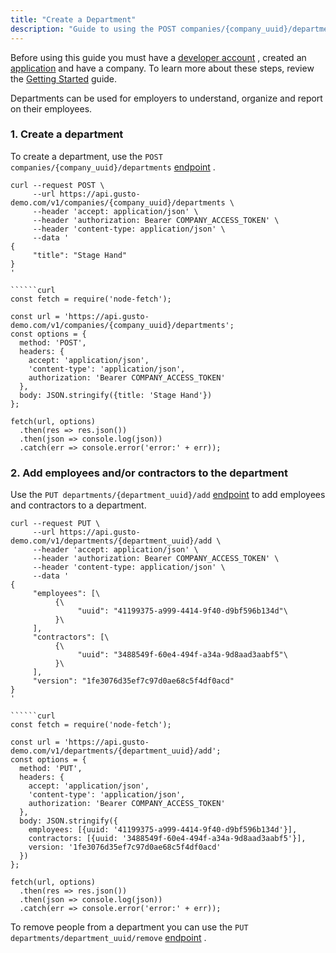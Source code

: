 ```yaml
---
title: "Create a Department"
description: "Guide to using the POST companies/{company_uuid}/departments endpoint"
---
```

Before using this guide you must have a [developer account](https://dev.gusto.com/organizations)
, created an [application](https://dev.gusto.com/applications)
 and have a company. To learn more about these steps, review the [Getting Started](/embedded-payroll/docs/getting-started)
 guide.

Departments can be used for employers to understand, organize and report on their employees.

### 1\. Create a department

To create a department, use the `POST companies/{company_uuid}/departments` [endpoint](/embedded-payroll/reference/post-departments)
.

```curl
curl --request POST \
     --url https://api.gusto-demo.com/v1/companies/{company_uuid}/departments \
     --header 'accept: application/json' \
     --header 'authorization: Bearer COMPANY_ACCESS_TOKEN' \
     --header 'content-type: application/json' \
     --data '
{
     "title": "Stage Hand"
}
'

``````curl
const fetch = require('node-fetch');

const url = 'https://api.gusto-demo.com/v1/companies/{company_uuid}/departments';
const options = {
  method: 'POST',
  headers: {
    accept: 'application/json',
    'content-type': 'application/json',
    authorization: 'Bearer COMPANY_ACCESS_TOKEN'
  },
  body: JSON.stringify({title: 'Stage Hand'})
};

fetch(url, options)
  .then(res => res.json())
  .then(json => console.log(json))
  .catch(err => console.error('error:' + err));

```

### 2\. Add employees and/or contractors to the department

Use the `PUT departments/{department_uuid}/add` [endpoint](/embedded-payroll/reference/put-add-people-to-department)
 to add employees and contractors to a department.

```curl
curl --request PUT \
     --url https://api.gusto-demo.com/v1/departments/{department_uuid}/add \
     --header 'accept: application/json' \
     --header 'authorization: Bearer COMPANY_ACCESS_TOKEN' \
     --header 'content-type: application/json' \
     --data '
{
     "employees": [\
          {\
               "uuid": "41199375-a999-4414-9f40-d9bf596b134d"\
          }\
     ],
     "contractors": [\
          {\
               "uuid": "3488549f-60e4-494f-a34a-9d8aad3aabf5"\
          }\
     ],
     "version": "1fe3076d35ef7c97d0ae68c5f4df0acd"
}
'

``````curl
const fetch = require('node-fetch');

const url = 'https://api.gusto-demo.com/v1/departments/{department_uuid}/add';
const options = {
  method: 'PUT',
  headers: {
    accept: 'application/json',
    'content-type': 'application/json',
    authorization: 'Bearer COMPANY_ACCESS_TOKEN'
  },
  body: JSON.stringify({
    employees: [{uuid: '41199375-a999-4414-9f40-d9bf596b134d'}],
    contractors: [{uuid: '3488549f-60e4-494f-a34a-9d8aad3aabf5'}],
    version: '1fe3076d35ef7c97d0ae68c5f4df0acd'
  })
};

fetch(url, options)
  .then(res => res.json())
  .then(json => console.log(json))
  .catch(err => console.error('error:' + err));

```

To remove people from a department you can use the `PUT departments/department_uuid/remove` [endpoint](/embedded-payroll/reference/put-remove-people-from-department)
.

